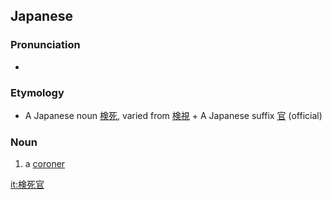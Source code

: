 ==Japanese==
{{ja-kanjitab|けん|し|かん}}

===Pronunciation===
* {{ja-pron|けんしかん|yomi=o}}

===Etymology===
* A Japanese noun [[検死]], varied from [[検視]] + A Japanese suffix [[官]] (official)

===Noun===
{{ja-noun|けんしかん}}

# a [[coroner]]

[[it:検死官]]